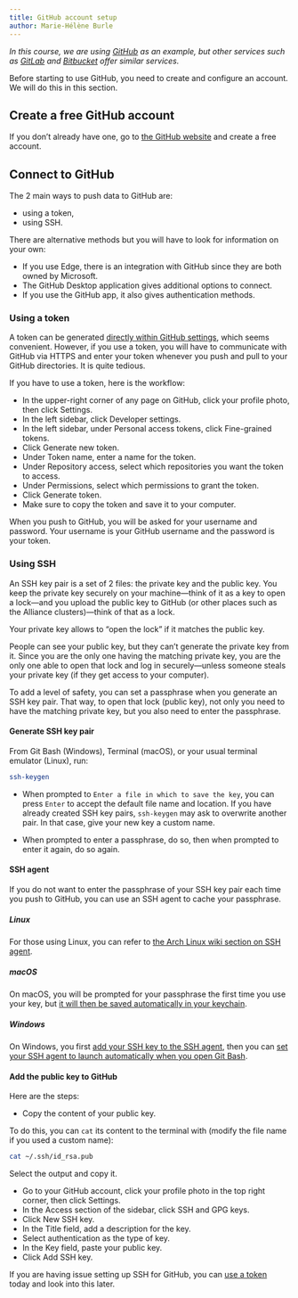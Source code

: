 ```yaml
---
title: GitHub account setup
author: Marie-Hélène Burle
---
```


:::{.def}

*In this course, we are using [GitHub](https://github.com/) as an example, but other services such as [GitLab](https://gitlab.com/) and [Bitbucket](https://bitbucket.org/) offer similar services.*

Before starting to use GitHub, you need to create and configure an account. We will do this in this section.

:::

## Create a free GitHub account

If you don't already have one, go to [the GitHub website](https://github.com/) and create a free account.

## Connect to GitHub

The 2 main ways to push data to GitHub are:

- using a token,
- using SSH.

:::{.note}

There are alternative methods but you will have to look for information on your own:

- If you use Edge, there is an integration with GitHub since they are both owned by Microsoft. \
- The GitHub Desktop application gives additional options to connect. \
- If you use the GitHub app, it also gives authentication methods.

:::

### Using a token

A token can be generated [directly within GitHub settings](https://docs.github.com/en/authentication/keeping-your-account-and-data-secure/managing-your-personal-access-tokens#creating-a-fine-grained-personal-access-token), which seems convenient. However, if you use a token, you will have to communicate with GitHub via HTTPS and enter your token whenever you push and pull to your GitHub directories. It is quite tedious.

If you have to use a token, here is the workflow:

- In the upper-right corner of any page on GitHub, click your profile photo, then click [Settings]{.codelike}.
- In the left sidebar, click [Developer settings]{.codelike}.
- In the left sidebar, under [Personal access tokens]{.codelike}, click [Fine-grained tokens]{.codelike}.
- Click [Generate new token]{.codelike}.
- Under [Token name]{.codelike}, enter a name for the token.
- Under [Repository access]{.codelike}, select which repositories you want the token to access.
- Under [Permissions]{.codelike}, select which permissions to grant the token.
- Click [Generate token]{.codelike}.
- [Make sure to copy the token and save it to your computer.]{.emph}

When you push to GitHub, you will be asked for your username and password. [Your username is your GitHub username and the password is your token.]{.emph}

### Using SSH

An SSH key pair is a set of 2 files: the private key and the public key. You keep the private key securely on your machine—think of it as a key to open a lock—and you upload the public key to GitHub (or other places such as the Alliance clusters)—think of that as a lock.

Your private key allows to "open the lock" if it matches the public key.

People can see your public key, but they can't generate the private key from it. Since you are the only one having the matching private key, you are the only one able to open that lock and log in securely—unless someone steals your private key (if they get access to your computer).

To add a level of safety, you can set a passphrase when you generate an SSH key pair. That way, to open that lock (public key), not only you need to have the matching private key, but you also need to enter the passphrase.

#### Generate SSH key pair

From Git Bash (Windows), Terminal (macOS), or your usual terminal emulator (Linux), run:

```.bash
ssh-keygen
```

- When prompted to `Enter a file in which to save the key`, you can press `Enter` to accept the default file name and location. If you have already created SSH key pairs, `ssh-keygen` may ask to overwrite another pair. In that case, give your new key a custom name.

- When prompted to enter a passphrase, do so, then when prompted to enter it again, do so again.

#### SSH agent

If you do not want to enter the passphrase of your SSH key pair each time you push to GitHub, you can use an SSH agent to cache your passphrase.

##### Linux

For those using Linux, you can refer to [the Arch Linux wiki section on SSH agent](https://wiki.archlinux.org/title/SSH_keys#SSH_agents).

##### macOS

On macOS, you will be prompted for your passphrase the first time you use your key, but [it will then be saved automatically in your keychain](https://docs.github.com/en/authentication/connecting-to-github-with-ssh/working-with-ssh-key-passphrases?platform=mac#saving-your-passphrase-in-the-keychain).

##### Windows

On Windows, you first [add your SSH key to the SSH agent](https://docs.github.com/en/authentication/connecting-to-github-with-ssh/generating-a-new-ssh-key-and-adding-it-to-the-ssh-agent#adding-your-ssh-key-to-the-ssh-agent), then you can [set your SSH agent to launch automatically when you open Git Bash](https://docs.github.com/en/authentication/connecting-to-github-with-ssh/working-with-ssh-key-passphrases#auto-launching-ssh-agent-on-git-for-windows).

#### Add the public key to GitHub

Here are the steps:

- Copy the content of your public key.

:::{.notenoit}

To do this, you can `cat` its content to the terminal with (modify the file name if you used a custom name):

```.bash
cat ~/.ssh/id_rsa.pub
```

Select the output and copy it.

:::

- Go to your GitHub account, click your profile photo in the top right corner, then click [Settings]{.codelike}.
- In the [Access]{.codelike} section of the sidebar, click [SSH and GPG keys]{.codelike}.
- Click [New SSH key]{.codelike}.
- In the [Title]{.codelike} field, add a description for the key.
- Select [authentication]{.codelike} as the type of key.
- In the [Key]{.codelike} field, paste your public key.
- Click [Add SSH key]{.codelike}.

:::{.info}

If you are having issue setting up SSH for GitHub, you can [use a token](#using-a-token) today and look into this later.

:::
